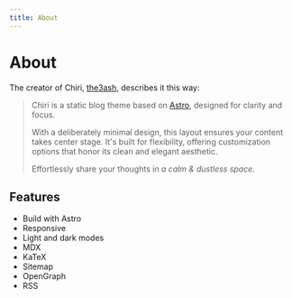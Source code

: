 ```yaml
---
title: About
---
```

# About

The creator of Chiri, [the3ash](https://github.com/the3ash), describes it this way:

> Chiri is a static blog theme based on [Astro](https://astro.build), designed for clarity and focus.
>
> With a deliberately minimal design, this layout ensures your content takes center stage. It's built for flexibility, offering customization options that honor its clean and elegant aesthetic.
>
> Effortlessly share your thoughts in _a calm & dustless space._

## Features

- Build with Astro
- Responsive
- Light and dark modes
- MDX
- KaTeX
- Sitemap
- OpenGraph
- RSS
